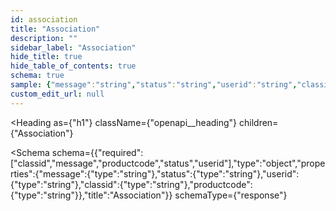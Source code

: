 ```yaml
---
id: association
title: "Association"
description: ""
sidebar_label: "Association"
hide_title: true
hide_table_of_contents: true
schema: true
sample: {"message":"string","status":"string","userid":"string","classid":"string","productcode":"string"}
custom_edit_url: null
---
```



<Heading
  as={"h1"}
  className={"openapi__heading"}
  children={"Association"}
>
</Heading>





<Schema
  schema={{"required":["classid","message","productcode","status","userid"],"type":"object","properties":{"message":{"type":"string"},"status":{"type":"string"},"userid":{"type":"string"},"classid":{"type":"string"},"productcode":{"type":"string"}},"title":"Association"}}
  schemaType={"response"}
>
  
</Schema>
            